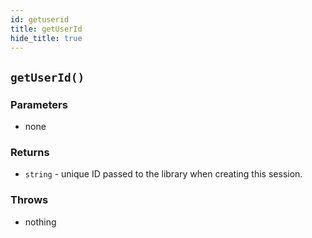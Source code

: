 ```yaml
---
id: getuserid
title: getUserId
hide_title: true
---
```


## ``getUserId()``

### Parameters
- none

### Returns
- ``string`` - unique ID passed to the library when creating this session.
### Throws
- nothing
